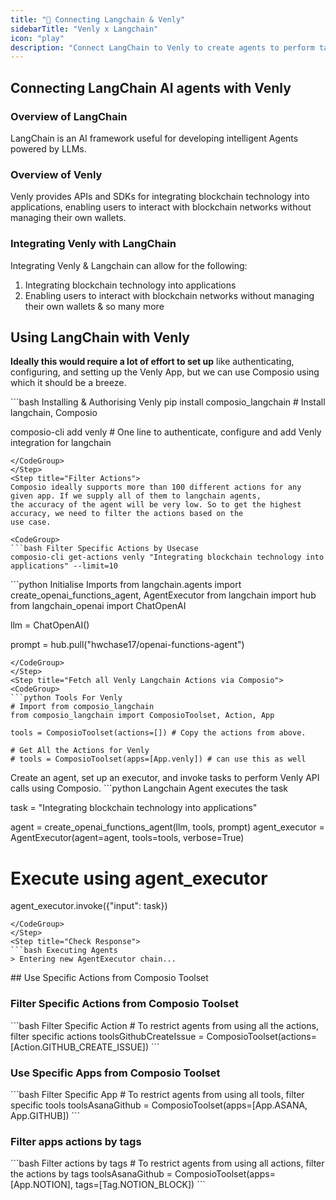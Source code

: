 ```yaml
---
title: "🚀 Connecting Langchain & Venly"
sidebarTitle: "Venly x Langchain"
icon: "play"
description: "Connect LangChain to Venly to create agents to perform tasks using natural language"
---
```


## Connecting LangChain AI agents with Venly

### Overview of LangChain

LangChain is an AI framework useful for developing intelligent Agents powered by LLMs.

### Overview of Venly

Venly provides APIs and SDKs for integrating blockchain technology into applications, enabling users to interact with blockchain networks without managing their own wallets.

### Integrating Venly with LangChain

Integrating Venly & Langchain can allow for the following:

1. Integrating blockchain technology into applications
2. Enabling users to interact with blockchain networks without managing their own wallets
& so many more

## Using LangChain with Venly

<Steps>
<Step title="Setting Up the Environment">

**Ideally this would require a lot of effort to set up** like authenticating, configuring, and setting up the Venly App, but we can use Composio using which it should be a breeze.

<CodeGroup>
```bash Installing & Authorising Venly
pip install composio_langchain # Install langchain, Composio 

composio-cli add venly # One line to authenticate, configure and add Venly integration for langchain
```
</CodeGroup>
</Step>
<Step title="Filter Actions">
Composio ideally supports more than 100 different actions for any given app. If we supply all of them to langchain agents, 
the accuracy of the agent will be very low. So to get the highest accuracy, we need to filter the actions based on the 
use case.

<CodeGroup>
```bash Filter Specific Actions by Usecase
composio-cli get-actions venly "Integrating blockchain technology into applications" --limit=10
```
</CodeGroup>

</Step>
<Step title="Import Base Packages">

<CodeGroup>
```python Initialise Imports
from langchain.agents import create_openai_functions_agent, AgentExecutor
from langchain import hub
from langchain_openai import ChatOpenAI


llm = ChatOpenAI()

prompt = hub.pull("hwchase17/openai-functions-agent")
```
</CodeGroup>
</Step>
<Step title="Fetch all Venly Langchain Actions via Composio">
<CodeGroup>
```python Tools For Venly
# Import from composio_langchain
from composio_langchain import ComposioToolset, Action, App

tools = ComposioToolset(actions=[]) # Copy the actions from above. 

# Get All the Actions for Venly
# tools = ComposioToolset(apps=[App.venly]) # can use this as well
```
</CodeGroup>
</Step>
<Step title="Execute the Agent">
Create an agent, set up an executor, and invoke tasks to perform Venly API calls using Composio. 
<CodeGroup>
```python Langchain Agent executes the task

task = "Integrating blockchain technology into applications"

agent = create_openai_functions_agent(llm, tools, prompt)
agent_executor = AgentExecutor(agent=agent, tools=tools, verbose=True)

# Execute using agent_executor
agent_executor.invoke({"input": task})
```
</CodeGroup>
</Step>
<Step title="Check Response">
```bash Executing Agents
> Entering new AgentExecutor chain...
```
</Step>
</Steps>
## Use Specific Actions from Composio Toolset

### Filter Specific Actions from Composio Toolset

<CodeGroup>
```bash Filter Specific Action
# To restrict agents from using all the actions, filter specific actions
toolsGithubCreateIssue = ComposioToolset(actions=[Action.GITHUB_CREATE_ISSUE])
```
</CodeGroup>

### Use Specific Apps from Composio Toolset
<CodeGroup>
```bash Filter Specific App
# To restrict agents from using all tools, filter specific tools
toolsAsanaGithub = ComposioToolset(apps=[App.ASANA, App.GITHUB])
```
</CodeGroup>

### Filter apps actions by tags 
<CodeGroup>
```bash Filter actions by tags
# To restrict agents from using all actions, filter the actions by tags
toolsAsanaGithub = ComposioToolset(apps=[App.NOTION], tags=[Tag.NOTION_BLOCK])
```
</CodeGroup>

